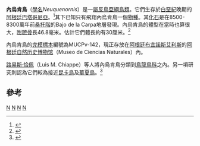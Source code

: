 {{Automatic Taxobox
| taxon = Neuquenornis
| authority = [[路易斯·恰佩|Chiappe]] & [[Jorge_Calvo|Calvo]], 1994
| fossil_range = 晚[[白堊紀|白堊紀]]{{fossilrange|85|earliest=86|latest=83}}
| subdivision_ranks = [[種|種]]
| subdivision = 
* '''飛翔內烏肯鳥 ''N. volans''''' <small>Chiappe & Calvo, 1994</small>
}}

'''內烏肯鳥'''（[[學名|學名]]''Neuquenornis''）是一[[屬|屬]][[反鳥亞綱|反鳥亞綱]][[鳥類|鳥類]]。它們生存於[[白堊紀|白堊紀]]晚期的[[阿根廷|阿根廷]][[巴塔哥尼亞|巴塔哥尼亞]]。<ref name="Chiappe&Calvo">{{Cite journal|author=Chiappe, Luis M.,Calvo, Jorge O|year=1994|title=Neuquenornis volans, a New Late Cretaceous Bird (Enantiornithes: Avisauridae) from Patagonia, Argentina|journal=Journal of Vertebrate Paleontology|volume=14|issue=2|pages=230-46|url=http://www.jstor.org/stable/4523563|access-date=2011-02-07|archive-date=2018-11-16|archive-url=https://web.archive.org/web/20181116044745/https://www.jstor.org/stable/4523563|dead-url=no}}</ref>其下已知只有飛翔內烏肯鳥一個[[物種|物種]]。其[[化石|化石]]是在8500-8300萬年前[[桑托階|桑托階]]的Bajo de la Carpa地層發現。內烏肯鳥的體型在當時也算很大，[[跗蹠骨|跗蹠骨]]長46.8毫米。估計它們體長約有30厘米。<ref>{{Cite web|author=Mickey Mortimer|date=2001-07-26|url=http://dml.cmnh.org/2001Jul/msg01069.html|title=Mesozoic Bird Sizes|accessdate=2011-02-07|archive-date=2011-11-06|archive-url=https://web.archive.org/web/20111106225047/http://dml.cmnh.org/2001Jul/msg01069.html|dead-url=no}}</ref>

內烏肯鳥的[[完模標本|完模標本]]編號為MUCPv-142，現正存放在[[阿根廷|阿根廷]][[布宜諾斯艾利斯|布宜諾斯艾利斯]]的[[阿根廷自然历史博物馆|阿根廷自然历史博物馆]]（Museo de Ciencias Naturales）內。

[[路易斯·恰佩|路易斯·恰佩]]（Luis M. Chiappe）等人將內烏肯鳥分類到[[鳥龍鳥科|鳥龍鳥科]]之內。另一項研究則認為它們較為接近[[昆卡鳥|昆卡鳥]]及[[華夏鳥|華夏鳥]]。<ref>{{Cite web |author=Mortimer, Michael |year=2004a |publisher=The Theropod Database |url=http://home.comcast.net/~eoraptor/Phylogeny%20of%20Taxa.html |title=Phylogeny of taxa |accessdate=2008-08-14 |archiveurl=https://archive.is/20120630212337/http://home.comcast.net/~eoraptor/Phylogeny%20of%20Taxa.html |archivedate=2012-06-30 |deadurl=yes }}</ref>

==參考==
{{reflist}}
{{手盜龍類|E.}}
{{Taxonbar}}
[[Category:白堊紀鳥類|N]]
[[Category:鳥龍鳥科|N]]
[[Category:南美洲史前鳥類|N]]
[[Category:_1994年描述的分类群|N]]